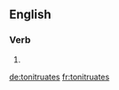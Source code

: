 {{also|tonitruâtes}}
==English==

===Verb===
{{head|en|verb form}}

# {{en-third-person singular of|tonitruate}}

[[de:tonitruates]]
[[fr:tonitruates]]